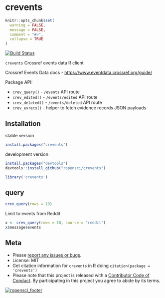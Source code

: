 crevents
========

```r
knitr::opts_chunk$set(
  warning = FALSE,
  message = FALSE,
  comment = "#>",
  collapse = TRUE
)
```

<!-- README.md is generated from README.Rmd. Please edit that file -->

[![Build Status](https://travis-ci.org/ropensci/crevents.svg?branch=master)](https://travis-ci.org/ropensci/crevents)

`crevents`  Crossref events data R client

Crossref Events Data docs - <https://www.eventdata.crossref.org/guide/>

Package API:

- `crev_query()` - `/events` API route
- `crev_edited()` - `/events/edited` API route
- `crev_deleted()` - `/events/deleted` API route
- `crev_evrecs()` - helper to fetch evidence records JSON payloads

## Installation

stable version

```r
install.packages("crevents")
```

development version

```r
install.packages("devtools")
devtools::install_github("ropensci/crevents")
```

```r
library('crevents')
```

## query

```r
crev_query(rows = 10)
```

Limit to events from Reddit

```r
x <- crev_query(rows = 10, source = "reddit")
x$message$events
```

## Meta

* Please [report any issues or bugs](https://github.com/ropensci/crevents/issues).
* License: MIT
* Get citation information for `crevents` in R doing `citation(package = 'crevents')`
* Please note that this project is released with a [Contributor Code of Conduct](CODE_OF_CONDUCT.md). By participating in this project you agree to abide by its terms.

[![ropensci_footer](https://ropensci.org/public_images/github_footer.png)](https://ropensci.org)
